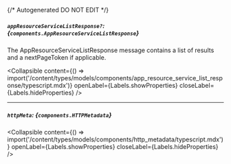 {/* Autogenerated DO NOT EDIT  */}

##### `appResourceServiceListResponse?`: *{`components.AppResourceServiceListResponse`}*
The AppResourceServiceListResponse message contains a list of results and a nextPageToken if applicable.

<Collapsible content={() => import('/content/types/models/components/app_resource_service_list_response/typescript.mdx')} openLabel={Labels.showProperties} closeLabel={Labels.hideProperties} />


---
##### `httpMeta`: *{`components.HTTPMetadata`}*

<Collapsible content={() => import('/content/types/models/components/http_metadata/typescript.mdx')} openLabel={Labels.showProperties} closeLabel={Labels.hideProperties} />



